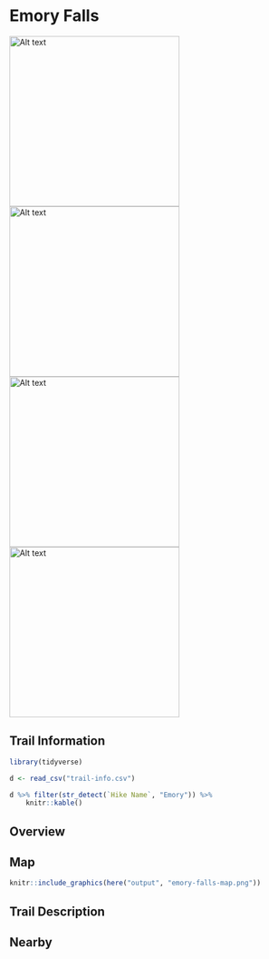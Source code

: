 # Emory Falls

<img title="a title" alt="Alt text" src="img/frozen-head-amphi.jpeg" width = "300">
<img title="a title" alt="Alt text" src="img/frozen-head-falls.jpeg" width = "300">
<img title="a title" alt="Alt text" src="img/frozen-head-rock.jpeg" width = "300">
<img title="a title" alt="Alt text" src="img/frozen-head-fire-toons.jpeg" width = "300">

## Trail Information

```r
library(tidyverse)

d <- read_csv("trail-info.csv")

d %>% filter(str_detect(`Hike Name`, "Emory")) %>% 
    knitr::kable()
```

## Overview

## Map

```r
knitr::include_graphics(here("output", "emory-falls-map.png"))
```

## Trail Description

## Nearby